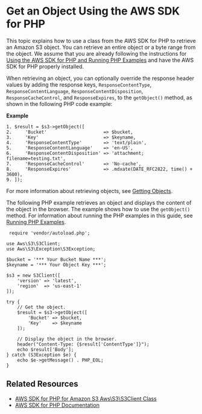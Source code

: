 # Get an Object Using the AWS SDK for PHP<a name="RetrieveObjSingleOpPHP"></a>

This topic explains how to use a class from the AWS SDK for PHP to retrieve an Amazon S3 object\. You can retrieve an entire object or a byte range from the object\. We assume that you are already following the instructions for [Using the AWS SDK for PHP and Running PHP Examples](UsingTheMPphpAPI.mdx) and have the AWS SDK for PHP properly installed\. 

When retrieving an object, you can optionally override the response header values by adding the response keys, `ResponseContentType`, `ResponseContentLanguage`, `ResponseContentDisposition`, `ResponseCacheControl`, and `ResponseExpires`, to the `getObject()` method, as shown in the following PHP code example:

**Example**  

```
1. $result = $s3->getObject([
2.     'Bucket'                     => $bucket,
3.     'Key'                        => $keyname,
4.     'ResponseContentType'        => 'text/plain',
5.     'ResponseContentLanguage'    => 'en-US',
6.     'ResponseContentDisposition' => 'attachment; filename=testing.txt',
7.     'ResponseCacheControl'       => 'No-cache',
8.     'ResponseExpires'            => .mdxate(DATE_RFC2822, time() + 3600),
9. ]);
```

For more information about retrieving objects, see [Getting Objects](GettingObjectsUsingAPIs.mdx)\. 

The following PHP example retrieves an object and displays the content of the object in the browser\. The example shows how to use the `getObject()` method\. For information about running the PHP examples in this guide, see [Running PHP Examples](UsingTheMPphpAPI.mdx#running-php-samples)\. 

```
 require 'vendor/autoload.php';

use Aws\S3\S3Client;
use Aws\S3\Exception\S3Exception;

$bucket = '*** Your Bucket Name ***';
$keyname = '*** Your Object Key ***';

$s3 = new S3Client([
    'version' => 'latest',
    'region'  => 'us-east-1'
]);

try {
    // Get the object.
    $result = $s3->getObject([
        'Bucket' => $bucket,
        'Key'    => $keyname
    ]);

    // Display the object in the browser.
    header("Content-Type: {$result['ContentType']}");
    echo $result['Body'];
} catch (S3Exception $e) {
    echo $e->getMessage() . PHP_EOL;
}
```

## Related Resources<a name="RelatedResources-RetrieveObjSingleOpPHP"></a>
+ [ AWS SDK for PHP for Amazon S3 Aws\\S3\\S3Client Class](https://docs.aws.amazon.com/aws-sdk-php/v3/api/class-Aws.S3.S3Client.html) 
+ [AWS SDK for PHP Documentation](http://aws.amazon.com/documentation/sdk-for-php/)